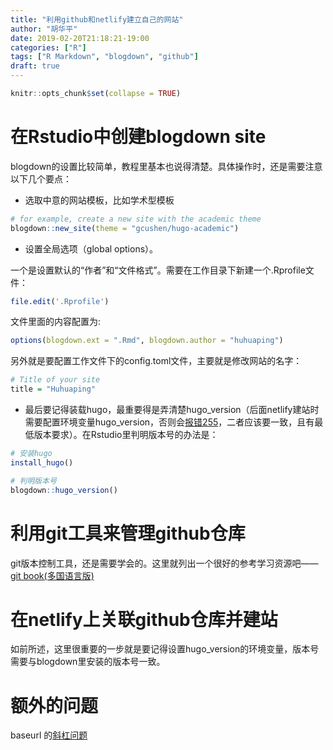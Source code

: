 ```yaml
---
title: "利用github和netlify建立自己的网站"
author: "胡华平"
date: 2019-02-20T21:18:21-19:00
categories: ["R"]
tags: ["R Markdown", "blogdown", "github"]
draft: true
---
```


```r
knitr::opts_chunk$set(collapse = TRUE)
```

# 在Rstudio中创建blogdown site

blogdown的设置比较简单，教程里基本也说得清楚。具体操作时，还是需要注意以下几个要点：

- 选取中意的网站模板，比如学术型模板

```r
# for example, create a new site with the academic theme
blogdown::new_site(theme = "gcushen/hugo-academic")
```

- 设置全局选项（global options）。

一个是设置默认的“作者”和“文件格式”。需要在工作目录下新建一个.Rprofile文件：

```r
file.edit('.Rprofile')
```
文件里面的内容配置为:

```r
options(blogdown.ext = ".Rmd", blogdown.author = "huhuaping")
```

另外就是要配置工作文件下的config.toml文件，主要就是修改网站的名字：

```r
# Title of your site
title = "Huhuaping"
```
- 最后要记得装载hugo，最重要得是弄清楚hugo_version（后面netlify建站时需要配置环境变量hugo_version，否则会[报错255](https://gohugo.io/hosting-and-deployment/hosting-on-netlify/)，二者应该要一致，且有最低版本要求）。在Rstudio里判明版本号的办法是：

```r
# 安装hugo
install_hugo()

# 判明版本号
blogdown::hugo_version()
```
# 利用git工具来管理github仓库

git版本控制工具，还是需要学会的。这里就列出一个很好的参考学习资源吧——[git book(多国语言版)](https://git-scm.com/book/zh/v2)

# 在netlify上关联github仓库并建站

如前所述，这里很重要的一步就是要记得设置hugo_version的环境变量，版本号需要与blogdown里安装的版本号一致。

# 额外的问题

baseurl 的[斜杠问题](https://github.com/rstudio/blogdown/issues/114)